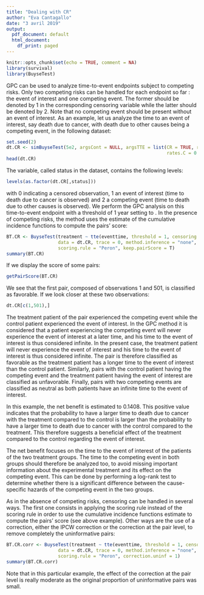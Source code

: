 ---
title: "Dealing with CR"
author: "Eva Cantagallo"
date: "3 avril 2019"
output:
  pdf_document: default
  html_document:
    df_print: paged
---

```{r setup, include = FALSE}
knitr::opts_chunk$set(echo = TRUE, comment = NA)
library(survival)
library(BuyseTest)
```

\section{Dealing with competing risks}
GPC can be used to analyze time-to-event endpoints subject to competing risks. Only two competing risks can be handled for each endpoint so far : the event of interest and one competing event. The former should be denoted by 1 in the corresponding censoring variable while the latter should be denoted by 2. Note that no competing event should be present without an event of interest. As an example, let us analyze the time to an event of interest, say death due to cancer, with death due to other causes being a competing event, in the following dataset:

```{r}
set.seed(2)
dt.CR <- simBuyseTest(5e2, argsCont = NULL, argsTTE = list(CR = TRUE, rates.T = 0.8, 
                                                           rates.C = 0.5, rates.CR = 0.6))
head(dt.CR)
```

The \texttt{censoring} variable, called status in the dataset, contains the following levels:

```{r}
levels(as.factor(dt.CR[,status]))
```

with 0 indicating a censored observation, 1 an event of interest (time to death due to cancer is observed) and 2 a competing event (time to death due to other causes is observed). We perform the GPC analysis on this time-to-event endpoint with a threshold of 1 year setting \texttt{scoring.rule} to \texttt{"Peron"}. In the presence of competing risks, the \texttt{"Peron"} method uses the estimate of the cumulative incidence functions to compute the pairs' score:

```{r}
BT.CR <- BuyseTest(treatment ~ tte(eventtime, threshold = 1, censoring = "status"), 
                   data = dt.CR, trace = 0, method.inference = "none",  
                   scoring.rule = "Peron", keep.pairScore = T)
summary(BT.CR)
```

If we display the score of some pairs:

```{r}
getPairScore(BT.CR)
```

We see that the first pair, composed of observations 1 and 501, is classified as favorable. If we look closer at these two observations:

```{r}
dt.CR[c(1,501),]
```

The treatment patient of the pair experienced the competing event while the control patient experienced the event of interest. In the GPC method it is considered that a patient experiencing the competing event will never experience the event of interest at a later time, and his time to the event of interest is thus considered infinite. In the present case, the treatment patient will never experience the event of interest and his time to the event of interest is thus considered infinite. The pair is therefore classified as favorable as the treatment patient has a longer time to the event of interest than the control patient. Similarly, pairs with the control patient having the competing event and the treatment patient having the event of interest are classified as unfavorable. Finally, pairs with two competing events are classified as neutral as both patients have an infinite time to the event of interest. 

In this example, the net benefit is estimated to 0.1408. This positive value indicates that the probability to have a larger time to death due to cancer with the treatment compared to the control is larger than the probability to have a larger time to death due to cancer with the control compared to the treatment. This therefore suggests a beneficial effect of the treatment compared to the control regarding the event of interest.


\textbf{What about the competing event ?} 

The net benefit focuses on the time to the event of interest of the patients of the two treatment groups. The time to the competing event in both groups should therefore be analyzed too, to avoid missing important information about the experimental treatment and its effect on the competing event. This can be done by performing a log-rank test to determine whether there is a significant difference between the cause-specific hazards of the competing event in the two groups.

\textbf{What about censoring ?} 

As in the absence of competing risks, censoring can be handled in several ways. The first one consists in applying the \texttt{Peron} scoring rule instead of the \texttt{Gehan} scoring rule in order to use the cumulative incidence functions estimate to compute the pairs' score (see above example). Other ways are the use of a correction, either the IPCW correction or the correction at the pair level, to remove completely the uninformative pairs:

```{r}
BT.CR.corr <- BuyseTest(treatment ~ tte(eventtime, threshold = 1, censoring = "status"), 
                   data = dt.CR, trace = 0, method.inference = "none",  
                   scoring.rule = "Peron", correction.uninf = 1)
summary(BT.CR.corr)
```

Note that in this particular example, the effect of the correction at the pair level is really moderate as the original proportion of uninformative pairs was small. 